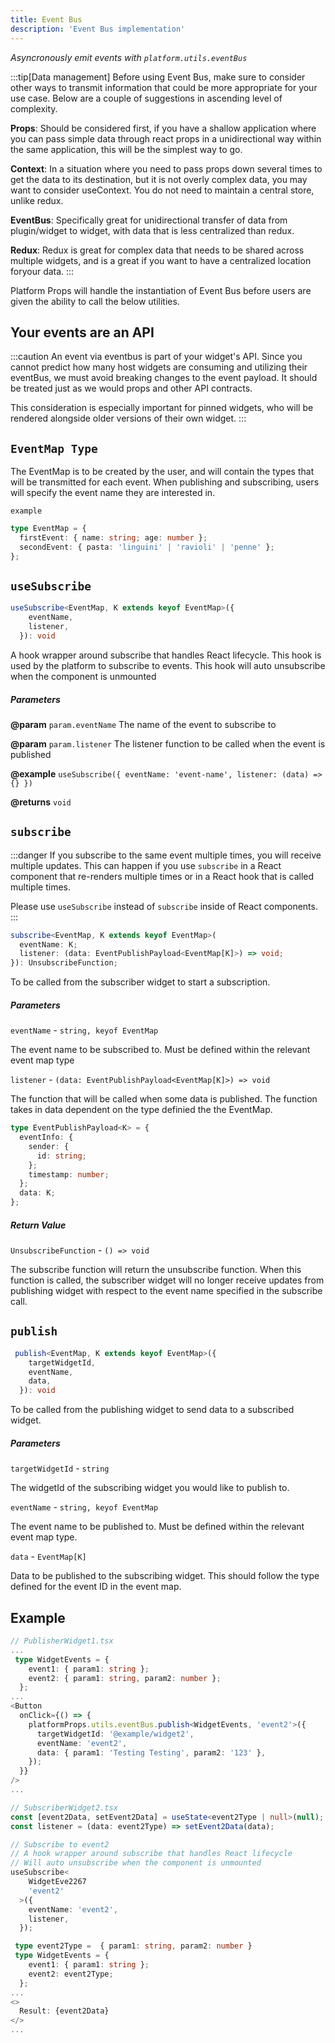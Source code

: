 ```yaml
---
title: Event Bus
description: 'Event Bus implementation'
---
```


_Asyncronously emit events with `platform.utils.eventBus`_

:::tip[Data management]
Before using Event Bus, make sure to consider other ways to transmit information that could be more appropriate for your use case. Below are a couple of suggestions in ascending level of complexity.

**Props**: Should be considered first, if you have a shallow application where you can pass simple data through react props in a unidirectional way within the same application, this will be the simplest way to go.

**Context**: In a situation where you need to pass props down several times to get the data to its destination, but it is not overly complex data, you may want to consider useContext. You do not need to maintain a central store, unlike redux.

**EventBus**: Specifically great for unidirectional transfer of data from plugin/widget to widget, with data that is less centralized than redux.

**Redux**: Redux is great for complex data that needs to be shared across multiple widgets, and is a great if you want to have a centralized location foryour data.
:::

Platform Props will handle the instantiation of Event Bus before users are given the ability to call the below utilities.

## Your events are an API

:::caution
An event via eventbus is part of your widget's API. Since you cannot predict how many host widgets are consuming and utilizing their eventBus, we must avoid breaking changes to the event payload. It should be treated just as we would props and other API contracts.

This consideration is especially important for pinned widgets, who will be rendered alongside older versions of their own widget.
:::

## `EventMap Type`

The EventMap is to be created by the user, and will contain the types that will be transmitted for each event. When publishing and subscribing, users will specify the event name they are interested in.

`example`

```ts
type EventMap = {
  firstEvent: { name: string; age: number };
  secondEvent: { pasta: 'linguini' | 'ravioli' | 'penne' };
};
```

## `useSubscribe`

```ts
useSubscribe<EventMap, K extends keyof EventMap>({
    eventName,
    listener,
  }): void
```

A hook wrapper around subscribe that handles React lifecycle. This hook is used by the platform to subscribe to events. This hook will auto unsubscribe when the component is unmounted

##### Parameters

**@param** `param.eventName` The name of the event to subscribe to

**@param** `param.listener` The listener function to be called when the event is published

**@example** `useSubscribe({ eventName: 'event-name', listener: (data) => {} })`

**@returns** `void`

## `subscribe`

:::danger
If you subscribe to the same event multiple times, you will receive multiple updates.
This can happen if you use `subscribe` in a React component that re-renders multiple times or in a React hook that is called multiple times.

Please use `useSubscribe` instead of `subscribe` inside of React components.
:::

```ts
subscribe<EventMap, K extends keyof EventMap>(
  eventName: K;
  listener: (data: EventPublishPayload<EventMap[K]>) => void;
}): UnsubscribeFunction;
```

To be called from the subscriber widget to start a subscription.

##### Parameters

`eventName` - `string, keyof EventMap`

The event name to be subscribed to. Must be defined within the relevant event map type

`listener` - `(data: EventPublishPayload<EventMap[K]>) => void`

The function that will be called when some data is published. The function takes in data dependent on the type definied the the EventMap.

```ts
type EventPublishPayload<K> = {
  eventInfo: {
    sender: {
      id: string;
    };
    timestamp: number;
  };
  data: K;
};
```

##### Return Value

`UnsubscribeFunction` - `() => void`

The subscribe function will return the unsubscribe function. When this function is called, the subscriber widget will no longer receive updates from publishing widget with respect to the event name specified in the subscribe call.

## `publish`

```ts
 publish<EventMap, K extends keyof EventMap>({
    targetWidgetId,
    eventName,
    data,
  }): void
```

To be called from the publishing widget to send data to a subscribed widget.

##### Parameters

`targetWidgetId` - `string`

The widgetId of the subscribing widget you would like to publish to.

`eventName` - `string, keyof EventMap`

The event name to be published to. Must be defined within the relevant event map type.

`data` - `EventMap[K]`

Data to be published to the subscribing widget. This should follow the type defined for the event ID in the event map.

## Example

```ts
// PublisherWidget1.tsx
...
 type WidgetEvents = {
    event1: { param1: string };
    event2: { param1: string, param2: number };
  };
...
<Button
  onClick={() => {
    platformProps.utils.eventBus.publish<WidgetEvents, 'event2'>({
      targetWidgetId: '@example/widget2',
      eventName: 'event2',
      data: { param1: 'Testing Testing', param2: '123' },
    });
  }}
/>
...
```

```ts
// SubscriberWidget2.tsx
const [event2Data, setEvent2Data] = useState<event2Type | null>(null);
const listener = (data: event2Type) => setEvent2Data(data);

// Subscribe to event2
// A hook wrapper around subscribe that handles React lifecycle
// Will auto unsubscribe when the component is unmounted
useSubscribe<
    WidgetEve2267
    'event2'
  >({
    eventName: 'event2',
    listener,
  });

 type event2Type =  { param1: string, param2: number }
 type WidgetEvents = {
    event1: { param1: string };
    event2: event2Type;
  };
...
<>
  Result: {event2Data}
</>
...
```
